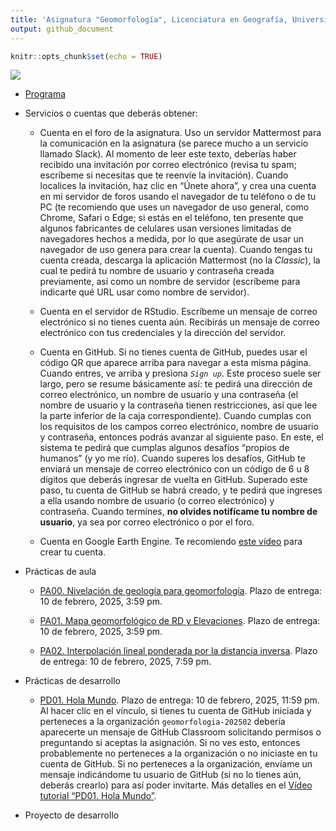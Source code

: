 ```yaml
---
title: 'Asignatura "Geomorfología", Licenciatura en Geografía, Universidad Autónoma de Santo Domingo (UASD)'
output: github_document
---
```


```r
knitr::opts_chunk$set(echo = TRUE)
```

![](qr.jpg)

- [Programa](programa-geomorfologia-202501.pdf)

- Servicios o cuentas que deberás obtener:

  - Cuenta en el foro de la asignatura. Uso un servidor Mattermost para la comunicación en la asignatura (se parece mucho a un servicio llamado Slack). Al momento de leer este texto, deberías haber recibido una invitación por correo electrónico (revisa tu spam; escríbeme si necesitas que te reenvíe la invitación). Cuando localices la invitación, haz clic en "Únete ahora", y crea una cuenta en mi servidor de foros usando el navegador de tu teléfono o de tu PC (te recomiendo que uses un navegador de uso general, como Chrome, Safari o Edge; si estás en el teléfono, ten presente que algunos fabricantes de celulares usan versiones limitadas de navegadores hechos a medida, por lo que asegúrate de usar un navegador de uso genera para crear la cuenta). Cuando tengas tu cuenta creada, descarga la aplicación Mattermost (no la *Classic*), la cual te pedirá tu nombre de usuario y contraseña creada previamente, así como un nombre de servidor (escríbeme para indicarte qué URL usar como nombre de servidor).
  
  - Cuenta en el servidor de RStudio. Escríbeme un mensaje de correo electrónico si no tienes cuenta aún. Recibirás un mensaje de correo electrónico con tus credenciales y la dirección del servidor.
  
  - Cuenta en GitHub. Si no tienes cuenta de GitHub, puedes usar el código QR que aparece arriba para navegar a esta misma página. Cuando entres, ve arriba y presiona *`Sign up`*. Este proceso suele ser largo, pero se resume básicamente así: te pedirá una dirección de correo electrónico, un nombre de usuario y una contraseña (el nombre de usuario y la contraseña tienen restricciones, así que lee la parte inferior de la caja correspondiente). Cuando cumplas con los requisitos de los campos correo electrónico, nombre de usuario y contraseña, entonces podrás avanzar al siguiente paso. En este, el sistema te pedirá que cumplas algunos desafíos "propios de humanos" (y yo me río). Cuando superes los desafíos, GitHub te enviará un mensaje de correo electrónico con un código de 6 u 8 dígitos que deberás ingresar de vuelta en GitHub. Superado este paso, tu cuenta de GitHub se habrá creado, y te pedirá que ingreses a ella usando nombre de usuario (o correo electrónico) y contraseña. Cuando termines, **no olvides notifícame tu nombre de usuario**, ya sea por correo electrónico o por el foro.
  
  - Cuenta en Google Earth Engine. Te recomiendo [este vídeo](https://www.youtube.com/watch?v=7zsJurpOXuA) para crear tu cuenta.

- Prácticas de aula

  - [PA00. Nivelación de geología para geomorfología](https://github.com/geomorfologia-master/nivelacion-de-geologia-para-geomorfologia). Plazo de entrega: 10 de febrero, 2025, 3:59 pm.
  
  - [PA01. Mapa geomorfológico de RD y Elevaciones](https://github.com/geomorfologia-master/mapa-geomorfologico-rd-y-elevaciones). Plazo de entrega: 10 de febrero, 2025, 3:59 pm.

  - [PA02. Interpolación lineal ponderada por la distancia inversa](https://github.com/geomorfologia-master/interpolacion-idw). Plazo de entrega: 10 de febrero, 2025, 7:59 pm.

  <!-- - [PA03. Agrupar provincias según sus formas predominantes](https://github.com/geomorfologia-master/agrupamiento-por-formas). Plazo de entrega: 2 de septiembre, 2024, 7:59 pm. -->

  <!-- - [PA04. Formas elementales en el mapa topográfico, comparación con el mapa geomorfológico](https://github.com/geomorfologia-master/formas-elementales-mtn-y-mapa-geomorfologico). Plazo de entrega: 10 de septiembre, 2024, 7:59 pm. -->

  <!-- - [PA05. Tiempo en geomorfología](https://github.com/geomorfologia-master/tiempo-en-geomorfologia). Plazo de entrega: 16 de septiembre, 2024, 7:59 pm. -->

  <!-- - [PA06. Procesa datos GNSS y obtén soluciones fijas](https://github.com/geomorfologia-master/datos-gnss-soluciones-fijas). Plazo de entrega: 14 de octubre, 2024, 7:59 pm. -->

  <!-- - [PA07. Morfometría de cuencas y procesos fluviales](https://github.com/geomorfologia-master/sistema-fluvial-morfometria-cuenca-basica). Plazo de entrega: 15 de octubre de 2024, 11:59 pm. -->


- Prácticas de desarrollo

  - [PD01. Hola Mundo](https://classroom.github.com/a/qyQYEq2S). Plazo de entrega: 10 de febrero, 2025, 11:59 pm. Al hacer clic en el vínculo, si tienes tu cuenta de GitHub iniciada y perteneces a la organización `geomorfologia-202502` debería aparecerte un mensaje de GitHub Classroom solicitando permisos o preguntando si aceptas la asignación. Si no ves esto, entonces probablemente no perteneces a la organización o no iniciaste en tu cuenta de GitHub. Si no perteneces a la organización, envíame un mensaje indicándome tu usuario de GitHub (si no lo tienes aún, deberás crearlo) para así poder invitarte. Más detalles en el [Vídeo tutorial "PD01. Hola Mundo"](https://drive.google.com/file/d/1om49HJ7ndANraUPuT5a5gYEZRlELMoXB/view?usp=drive_link).

  <!-- - [PD02. Geomorfometría, reproducibilidad, redacción, estilos de formato, figuras, tablas, citas y referencias](https://classroom.github.com/a/1A_q9IhP). Plazo de entrega: 30 de septiembre, 2024, 11:59 pm. -->

  <!-- - [PD03. Morfometría de Cuencas y Procesos Fluviales, análisis pormenorizados](https://classroom.github.com/a/q5ELAT7n). Plazo de entrega: 18 de noviembre, 2024, 11:59 pm. [Vídeo tutorial]() -->

- Proyecto de desarrollo

  <!-- - [Proyecto de desarrollo. Tu tema, tu investigación Geomorfología (GEO-114). Universidad Autónoma de Santo Domingo (UASD). Semestre 2024-02](https://classroom.github.com/a/mgLR5YV8). Plazo de entrega: 10 de diciembre, 2024, 11:59 pm. -->

